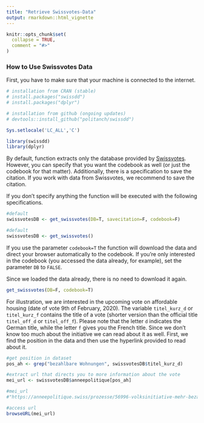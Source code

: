 ```yaml
---
title: "Retrieve Swissvotes-Data"
output: rmarkdown::html_vignette
---
```


```r
knitr::opts_chunk$set(
  collapse = TRUE,
  comment = "#>"
)
```

### How to Use Swissvotes Data

First, you have to make sure that your machine is connected to the internet. 

```r
# installation from CRAN (stable)
# install.packages("swissdd")
# install.packages("dplyr")

# installation from github (ongoing updates)
# devtools::install_github("politanch/swissdd")

Sys.setlocale('LC_ALL','C')

library(swissdd)
library(dplyr)

```


By default, function extracts only the database provided by [Swissvotes](https://swissvotes.ch){target="_blank"}. However, you can specify that you want the codebook as well (or just the codebook for that matter). Additionally, there is a specification to save the citation. If you work with data from Swissvotes, we recommend to save the citation.

If you don't specify anything the function will be executed with the following specifications.

```r
#default
swissvotesDB <- get_swissvotes(DB=T, savecitation=F, codebook=F)
```

```r
#default
swissvotesDB <- get_swissvotes()
```

If you use the parameter `codebook=T` the function will download the data and direct your browser automatically to the codebook. If you're only interested in the codebook (you accessed the data already, for example), set the parameter `DB` to `FALSE`. 

Since we loaded the data already, there is no need to download it again.

```r

get_swissvotes(DB=F, codebook=T)

```

For illustration, we are interested in the upcoming vote on affordable housing (date of vote 9th of February, 2020). The variable `titel_kurz_d` or `titel_kurz_f` contains the title of a vote (shorter version than the official title `titel_off_d` or `titel_off_f`). Please note that the letter `d` indicates the German title, while the letter `f` gives you the French title. Since we don't know too much about the initiative we can read about it as well. First, we find the position in the data and then use the hyperlink provided to read about it.

```r

#get position in dataset
pos_ah <- grep("bezahlbare Wohnungen", swissvotesDB$titel_kurz_d)

#extract url that directs you to more information about the vote
mei_url <- swissvotesDB$anneepolitique[pos_ah]

#mei_url
#"https://anneepolitique.swiss/prozesse/56996-volksinitiative-mehr-bezahlbare-wohnungen"
```

```r
#access url
browseURL(mei_url)
```





